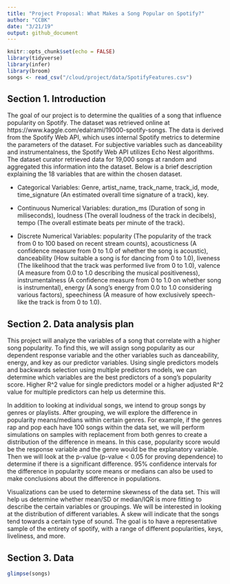 ```yaml
---
title: "Project Proposal: What Makes a Song Popular on Spotify?"
author: "CCBK"
date: "3/21/19"
output: github_document
---
```

```r
knitr::opts_chunk$set(echo = FALSE)
library(tidyverse)
library(infer)
library(broom)
songs <- read_csv("/cloud/project/data/SpotifyFeatures.csv")
```

## Section 1. Introduction

The goal of our project is to determine the qualities of a song that influence popularity on Spotify. The dataset was retrieved online at https://www.kaggle.com/edalrami/19000-spotify-songs. The data is derived from the Spotify Web API, which uses internal Spotify metrics to determine the parameters of the dataset. For subjective variables such as danceability and instrumentalness, the Spotify Web API utilizes Echo Nest algorithms. The dataset curator retrieved data for 19,000 songs at random and aggregated this information into the dataset. Below is a brief description explaining the 18 variables that are within the chosen dataset. 
 
+ Categorical Variables:
Genre, artist_name, track_name, track_id, mode, time_signature (An estimated overall time signature of a track), key.

+ Continuous Numerical Variables:
duration_ms (Duration of song in miliseconds), loudness (The overall loudness of the track in decibels), tempo (The overall estimate beats per minute of the track).

+ Discrete Numerical Variables:
popularity (The popularity of the track from 0 to 100 based on recent stream counts),
acousticness (A confidence measure from 0 to 1.0 of whether the song is acoustic),
danceability (How suitable a song is for dancing from 0 to 1.0), liveness (The likelihood that the track was performed live from 0 to 1.0), valence (A measure from 0.0 to 1.0 describing the musical positiveness), instrumentalness (A confidence measure from 0 to 1.0 on whether song is instrumental), energy (A song’s energy from 0.0 to 1.0 considering various factors), speechiness (A measure of how exclusively speech-like the track is from 0 to 1.0).

## Section 2. Data analysis plan

This project will analyze the variables of a song that correlate with a higher song popularity. To find this, we will assign song popularity as our dependent response variable and the other variables such as danceability, energy, and key as our predictor variables. Using single predictors models and backwards selection using multiple predictors models, we can determine which variables are the best predictors of a song's popularity score. Higher R^2 value for single predictors model or a higher adjusted R^2 value for multiple predictors can help us determine this. 

In addition to looking at individual songs, we intend to group songs by genres or playlists. After grouping, we will explore the difference in popularity means/medians within certain genres. For example, if the genres rap and pop each have 100 songs within the data set, we will perform simulations on samples with replacement from both genres to create a distribution of the difference in means. In this case, popularity score would be the response variable and the genre would be the explanatory variable. Then we will look at the p-value (p-value < 0.05 for proving dependence) to determine if there is a significant difference. 95% confidence intervals for the difference in popularity score means or medians can also be used to make conclusions about the difference in populations. 

Visualizations can be used to determine skewness of the data set. This will help us determine whether mean/SD or median/IQR is more fitting to describe the certain variables or groupings. We will be interested in looking at the distribution of different variables. A skew will indicate that the songs tend towards a certain type of sound. The goal is to have a representative sample of the entirety of spotify, with a range of different popularities, keys, liveliness, and more.  

## Section 3. Data

```r
glimpse(songs)
```
